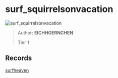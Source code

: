 
# surf_squirrelsonvacation

![surf_squirrelsonvacation](https://raw.githubusercontent.com/Sayt123/SurfMapPics/Maps-and-bonuses/csgo/surf_squirrelsonvacation.jpg)

> Author: **EICHHOERNCHEN**
>
> Tier 1

## Records

[surfheaven](https://surfheaven.eu/map/surf_squirrelsonvacation)
